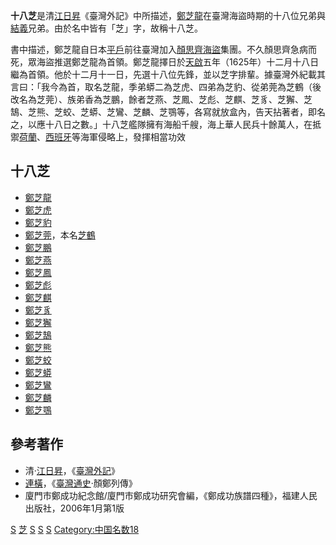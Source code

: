 '''十八芝'''是清[[江日昇|江日昇]]《臺灣外記》中所描述，[[鄭芝龍|鄭芝龍]]在臺灣海盜時期的十八位兄弟與[[結義|結義]]兄弟。由於名中皆有「芝」字，故稱十八芝。

書中描述，鄭芝龍自日本[[平戶|平戶]]前往臺灣加入[[顏思齊|顏思齊]][[海盜|海盜]]集團。不久顏思齊急病而死，眾海盜推選鄭芝龍為首領。鄭芝龍擇日於[[天启_(明朝)|天啟]]五年（1625年）十二月十八日繼為首領。他於十二月十一日，先選十八位先鋒，並以芝字排輩。據臺灣外紀載其言曰：「我今為首，取名芝龍，季弟蟒二為芝虎、四弟為芝豹、從弟莞為芝鶴（後改名為芝莞）、族弟香為芝鵬，餘者芝燕、芝鳳、芝彪、芝麒、芝豸、芝獬、芝鵠、芝熊、芝蛟、芝蟒、芝鸞、芝麟、芝鶚等，各寫就放盒內，告天拈著者，即名之，以應十八日之數。」十八芝艦隊擁有海船千艘，海上華人民兵十餘萬人，在抵禦[[荷蘭|荷蘭]]、[[西班牙|西班牙]]等海軍侵略上，發揮相當功效

== 十八芝 ==
* [[鄭芝龍|鄭芝龍]]
* [[鄭芝虎|鄭芝虎]]
* [[鄭芝豹|鄭芝豹]]
* [[鄭芝莞|鄭芝莞]]，本名[[鄭芝鶴|芝鶴]]
* [[鄭芝鵬|鄭芝鵬]]
* [[鄭芝燕|鄭芝燕]]
* [[鄭芝鳳|鄭芝鳳]]
* [[鄭芝彪|鄭芝彪]]
* [[鄭芝麒|鄭芝麒]]
* [[鄭芝豸|鄭芝豸]]
* [[鄭芝獬|鄭芝獬]]
* [[鄭芝鵠|鄭芝鵠]]
* [[鄭芝熊|鄭芝熊]]
* [[鄭芝蛟|鄭芝蛟]]
* [[鄭芝蟒|鄭芝蟒]]
* [[鄭芝鸞|鄭芝鸞]]
* [[鄭芝麟|鄭芝麟]]
* [[鄭芝鶚|鄭芝鶚]]

==參考著作==
{{refbegin}}
* 清‧[[江日昇|江日昇]]，《[[臺灣外記|臺灣外記]]》
* [[連橫|連橫]]，《[[臺灣通史|臺灣通史]]‧顏鄭列傳》
* 廈門市鄭成功紀念館/廈門市鄭成功研究會編，《鄭成功族譜四種》，福建人民出版社，2006年1月第1版
{{refend}}

[[Category:台灣荷西殖民時期人物|S]]
[[Category:鄭成功家族|芝]]
[[Category:中國水軍史|S]]
[[Category:明朝海盗|S]]
[[Category:明朝人物并称|S]]
[[Category:中国名数18|Category:中国名数18]]